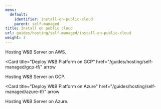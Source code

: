 ---
menu:
  default:
    identifier: install-on-public-cloud
    parent: self-managed
title: Install on public cloud
url: guides/hosting/self-managed/install-on-public-cloud
weight: 3
---

<Columns cols={1}>
  <Card
  title="Deploy W&B Platform on AWS"
  href="/guides/hosting/self-managed/aws-tf/"
  arrow
>
  Hosting W&B Server on AWS.
</Card>

<Card
  title="Deploy W&B Platform on GCP"
  href="/guides/hosting/self-managed/gcp-tf/"
  arrow
>
  Hosting W&B Server on GCP.
</Card>

<Card
  title="Deploy W&B Platform on Azure"
  href="/guides/hosting/self-managed/azure-tf/"
  arrow
>
  Hosting W&B Server on Azure.
</Card>

</Columns>